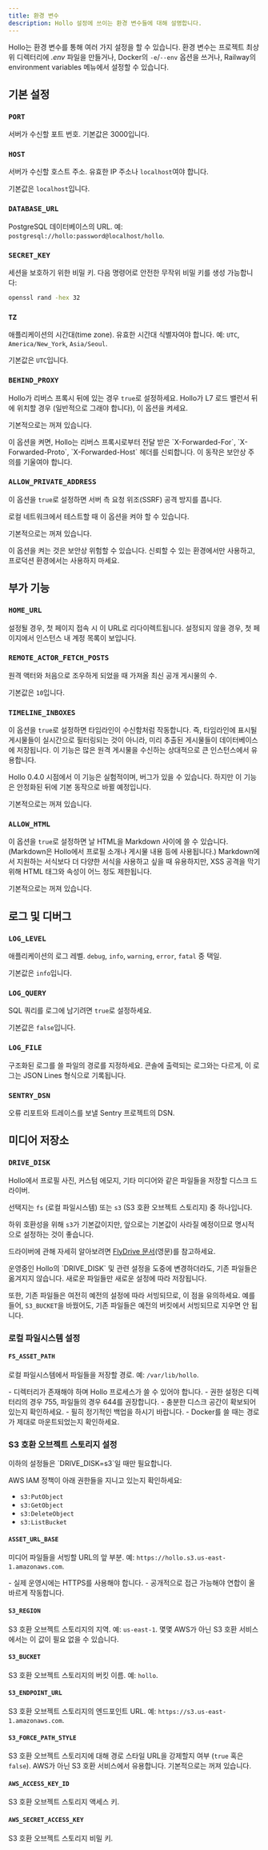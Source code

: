 ```yaml
---
title: 환경 변수
description: Hollo 설정에 쓰이는 환경 변수들에 대해 설명합니다.
---
```



Hollo는 환경 변수를 통해 여러 가지 설정을 할 수 있습니다.
환경 변수는 프로젝트 최상위 디렉터리에 *.env* 파일을 만들거나,
Docker의 `-e`/`--env` 옵션을 쓰거나,
Railway의 environment variables 메뉴에서 설정할 수 있습니다.


기본 설정
---------

### `PORT` <Badge text="선택" /> <Badge text="Railway에서는 안 쓰임" variant="tip" />

서버가 수신할 포트 번호. 기본값은 3000입니다.

### `HOST` <Badge text="선택" /> <Badge text="Railway에서는 안 쓰임" variant="tip" />

서버가 수신할 호스트 주소. 유효한 IP 주소나 `localhost`여야 합니다.

기본값은 `localhost`입니다.

### `DATABASE_URL` <Badge text="Railway에서는 안 쓰임" variant="tip" />

PostgreSQL 데이터베이스의 URL. 예: `postgresql://hollo:password@localhost/hollo`.

### `SECRET_KEY` <Badge text="Railway에서는 안 쓰임" variant="tip" />

세션을 보호하기 위한 비밀 키.
다음 명령어로 안전한 무작위 비밀 키를 생성 가능합니다:

~~~~ sh frame="none"
openssl rand -hex 32
~~~~

### `TZ` <Badge text="선택" />

애플리케이션의 시간대(time zone). 유효한 시간대 식별자여야 합니다.
예: `UTC`, `America/New_York`, `Asia/Seoul`.

기본값은 `UTC`입니다.

### `BEHIND_PROXY` <Badge text="선택" /> <Badge text="Railway에서는 안 쓰임" variant="tip" />

Hollo가 리버스 프록시 뒤에 있는 경우 `true`로 설정하세요.
Hollo가 L7 로드 밸런서 뒤에 위치할 경우 (일반적으로 그래야 합니다), 이 옵션을 켜세요.

기본적으로는 꺼져 있습니다.

<Aside>
  이 옵션을 켜면, Hollo는 리버스 프록시로부터 전달 받은 `X-Forwarded-For`,
  `X-Forwarded-Proto`, `X-Forwarded-Host` 헤더를 신뢰합니다.
  이 동작은 보안상 주의를 기울여야 합니다.
</Aside>

### `ALLOW_PRIVATE_ADDRESS` <Badge text="선택" />

이 옵션을 `true`로 설정하면 서버 측 요청 위조(SSRF) 공격 방지를 풉니다.

로컬 네트워크에서 테스트할 때 이 옵션을 켜야 할 수 있습니다.

기본적으로는 꺼져 있습니다.

<Aside>
  이 옵션을 켜는 것은 보안상 위험할 수 있습니다. 신뢰할 수 있는 환경에서만 사용하고,
  프로덕션 환경에서는 사용하지 마세요.
</Aside>


부가 기능
---------

###  `HOME_URL` <Badge text="선택" />

설정될 경우, 첫 페이지 접속 시 이 URL로 리다이렉트됩니다. 설정되지 않을 경우,
첫 페이지에서 인스턴스 내 계정 목록이 보입니다.

### `REMOTE_ACTOR_FETCH_POSTS` <Badge text="선택" />

원격 액터와 처음으로 조우하게 되었을 때 가져올 최신 공개 게시물의 수.

기본값은 `10`입니다.

### `TIMELINE_INBOXES` <Badge text="선택" />

이 옵션을 `true`로 설정하면 타임라인이 수신함처럼 작동합니다. 즉, 타임라인에
표시될 게시물들이 실시간으로 필터링되는 것이 아니라, 미리 추출된 게시물들이
데이터베이스에 저장됩니다. 이 기능은 많은 원격 게시물을 수신하는 상대적으로
큰 인스턴스에서 유용합니다.

Hollo 0.4.0 시점에서 이 기능은 실험적이며, 버그가 있을 수 있습니다. 하지만
이 기능은 안정화된 뒤에 기본 동작으로 바뀔 예정입니다.

기본적으로는 꺼져 있습니다.

### `ALLOW_HTML` <Badge text="선택" />

이 옵션을 `true`로 설정하면 날 HTML을 Markdown 사이에 쓸 수 있습니다.
(Markdown은 Hollo에서 프로필 소개나 게시물 내용 등에 사용됩니다.)
Markdown에서 지원하는 서식보다 더 다양한 서식을 사용하고 싶을 때 유용하지만,
XSS 공격을 막기 위해 HTML 태그와 속성이 어느 정도 제한됩니다.

기본적으로는 꺼져 있습니다.


로그 및 디버그
--------------

### `LOG_LEVEL` <Badge text="선택" />

애플리케이션의 로그 레벨.
`debug`, `info`, `warning`, `error`, `fatal` 중 택일.

기본값은 `info`입니다.

### `LOG_QUERY` <Badge text="선택" />

SQL 쿼리를 로그에 남기려면 `true`로 설정하세요.

기본값은 `false`입니다.

### `LOG_FILE` <Badge text="선택" />

구조화된 로그를 쓸 파일의 경로를 지정하세요.  콘솔에 출력되는 로그와는 다르게,
이 로그는 JSON Lines 형식으로 기록됩니다.

### `SENTRY_DSN` <Badge text="선택" />

오류 리포트와 트레이스를 보낼 Sentry 프로젝트의 DSN.


미디어 저장소
-------------

### `DRIVE_DISK`

Hollo에서 프로필 사진, 커스텀 에모지, 기타 미디어와 같은 파일들을 저장할
디스크 드라이버.

선택지는 `fs` (로컬 파일시스템) 또는 `s3` (S3 호환 오브젝트 스토리지) 중
하나입니다.

하위 호환성을 위해 `s3`가 기본값이지만, 앞으로는 기본값이 사라질 예정이므로
명시적으로 설정하는 것이 좋습니다.

드라이버에 관해 자세히 알아보려면 [FlyDrive 문서][](영문)를 참고하세요.

<Aside type="caution">
  운영중인 Hollo의 `DRIVE_DISK` 및 관련 설정을 도중에 변경하더라도, 기존
  파일들은 옮겨지지 않습니다. 새로운 파일들만 새로운 설정에 따라 저장됩니다.

  또한, 기존 파일들은 여전히 예전의 설정에 따라 서빙되므로, 이 점을 유의하세요.
  예를 들어, `S3_BUCKET`을 바꿨어도, 기존 파일들은 예전의 버킷에서 서빙되므로
  지우면 안 됩니다.
</Aside>

[FlyDrive 문서]: https://flydrive.dev/docs/drive_manager

### 로컬 파일시스템 설정

#### `FS_ASSET_PATH` <Badge text="FS 드라이버에서 필수" variant="note" />

로컬 파일시스템에서 파일들을 저장할 경로. 예: `/var/lib/hollo`.

<Aside>
  - 디렉터리가 존재해야 하며 Hollo 프로세스가 쓸 수 있어야 합니다.
  - 권한 설정은 디렉터리의 경우 755, 파일들의 경우 644를 권장합니다.
  - 충분한 디스크 공간이 확보되어 있는지 확인하세요.
  - 필히 정기적인 백업을 하시기 바랍니다.
  - Docker를 쓸 때는 경로가 제대로 마운트되었는지 확인하세요.
</Aside>

### S3 호환 오브젝트 스토리지 설정

<Aside>
  이하의 설정들은 `DRIVE_DISK=s3`일 때만 필요합니다.

  AWS IAM 정책이 아래 권한들을 지니고 있는지 확인하세요:

  - `s3:PutObject`
  - `s3:GetObject`
  - `s3:DeleteObject`
  - `s3:ListBucket`
</Aside>

#### `ASSET_URL_BASE` <Badge text="S3 드라이버에서 필수" variant="caution" />

미디어 파일들을 서빙할 URL의 앞 부분.
예: `https://hollo.s3.us-east-1.amazonaws.com`.

<Aside type="caution">
  - 실제 운영시에는 HTTPS를 사용해야 합니다.
  - 공개적으로 접근 가능해야 연합이 올바르게 작동합니다.
</Aside>

#### `S3_REGION` <Badge text="S3 드라이버에서 필수" variant="caution" />

S3 호환 오브젝트 스토리지의 지역. 예: `us-east-1`.
몇몇 AWS가 아닌 S3 호환 서비스에서는 이 값이 필요 없을 수 있습니다.

#### `S3_BUCKET` <Badge text="S3 드라이버에서 필수" variant="caution" />

S3 호환 오브젝트 스토리지의 버킷 이름. 예: `hollo`.

#### `S3_ENDPOINT_URL` <Badge text="S3 드라이버에서 필수" variant="caution" />

S3 호환 오브젝트 스토리지의 엔드포인트 URL.
예: `https://s3.us-east-1.amazonaws.com`.

#### `S3_FORCE_PATH_STYLE` <Badge text="선택" />

S3 호환 오브젝트 스토리지에 대해 경로 스타일 URL을 강제할지 여부 (`true` 혹은 `false`).
AWS가 아닌 S3 호환 서비스에서 유용합니다.
기본적으로는 꺼져 있습니다.

#### `AWS_ACCESS_KEY_ID` <Badge text="S3 드라이버에서 필수" variant="caution" />

S3 호환 오브젝트 스토리지 액세스 키.

#### `AWS_SECRET_ACCESS_KEY` <Badge text="S3 드라이버에서 필수" variant="caution" />

S3 호환 오브젝트 스토리지 비밀 키.
